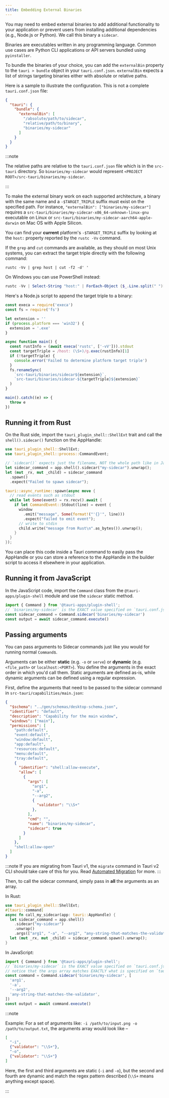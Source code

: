 ```yaml
---
title: Embedding External Binaries
---
```


You may need to embed external binaries to add additional functionality to your application or prevent users from installing additional dependencies (e.g., Node.js or Python). We call this binary a `sidecar`. 

Binaries are executables written in any programming language. Common use cases are Python CLI applications or API servers bundled using `pyinstaller`.

To bundle the binaries of your choice, you can add the `externalBin` property to the `tauri > bundle` object in your `tauri.conf.json`. `externalBin` expects a list of strings targeting binaries either with absolute or relative paths.

Here is a sample to illustrate the configuration. This is not a complete `tauri.conf.json` file:

```json
{
  "tauri": {
    "bundle": {
      "externalBin": [
        "/absolute/path/to/sidecar",
        "relative/path/to/binary",
        "binaries/my-sidecar"
      ]
    }
  }
}
```

:::note

The relative paths are relative to the `tauri.conf.json` file which is in the `src-tauri` directory. So `binaries/my-sidecar` would represent `<PROJECT ROOT>/src-tauri/binaries/my-sidecar`.

:::

To make the external binary work on each supported architecture, a binary with the same name and a `-$TARGET_TRIPLE` suffix must exist on the specified path. For instance, `"externalBin": ["binaries/my-sidecar"]` requires a `src-tauri/binaries/my-sidecar-x86_64-unknown-linux-gnu` executable on Linux or `src-tauri/binaries/my-sidecar-aarch64-apple-darwin` on Mac OS with Apple Silicon.

You can find your **current** platform's `-$TARGET_TRIPLE` suffix by looking at the `host:` property reported by the `rustc -Vv` command.

If the `grep` and `cut` commands are available, as they should on most Unix systems, you can extract the target triple directly with the following command:

```shell
rustc -Vv | grep host | cut -f2 -d' '
```

On Windows you can use PowerShell instead:

```powershell
rustc -Vv | Select-String "host:" | ForEach-Object {$_.Line.split(" ")[1]}
```

Here's a Node.js script to append the target triple to a binary:

```javascript
const execa = require('execa')
const fs = require('fs')

let extension = ''
if (process.platform === 'win32') {
  extension = '.exe'
}

async function main() {
  const rustInfo = (await execa('rustc', ['-vV'])).stdout
  const targetTriple = /host: (\S+)/g.exec(rustInfo)[1]
  if (!targetTriple) {
    console.error('Failed to determine platform target triple')
  }
  fs.renameSync(
    `src-tauri/binaries/sidecar${extension}`,
    `src-tauri/binaries/sidecar-${targetTriple}${extension}`
  )
}

main().catch((e) => {
  throw e
})
```

## Running it from Rust

On the Rust side, import the `tauri_plugin_shell::ShellExt` trait and call the `shell().sidecar()` function on the AppHandle:

```rust
use tauri_plugin_shell::ShellExt;
use tauri_plugin_shell::process::CommandEvent;

// `sidecar()` expects just the filename, NOT the whole path like in JavaScript
let sidecar_command = app.shell().sidecar("my-sidecar").unwrap();
let (mut _rx, mut _child) = sidecar_command
  .spawn()
  .expect("Failed to spawn sidecar");

tauri::async_runtime::spawn(async move {
  // read events such as stdout
  while let Some(event) = rx.recv().await {
    if let CommandEvent::Stdout(line) = event {
      window
        .emit("message", Some(format!("'{}'", line)))
        .expect("failed to emit event");
      // write to stdin
      child.write("message from Rust\n".as_bytes()).unwrap();
    }
  }
});
```

You can place this code inside a Tauri command to easily pass the AppHandle or you can store a reference to the AppHandle in the builder script to access it elsewhere in your application.

## Running it from JavaScript

In the JavaScript code, import the `Command` class from the `@tauri-apps/plugin-shell` module and use the `sidecar` static method.

```javascript
import { Command } from '@tauri-apps/plugin-shell';
// `binaries/my-sidecar` is the EXACT value specified on `tauri.conf.json > tauri > bundle > externalBin`
const sidecar_command = Command.sidecar('binaries/my-sidecar')
const output = await sidecar_command.execute()
```

## Passing arguments

You can pass arguments to Sidecar commands just like you would for running normal `Command`s.

Arguments can be either **static** (e.g. `-o` or `serve`) or **dynamic** (e.g. `<file_path>` or `localhost:<PORT>`). You define the arguments in the exact order in which you'd call them. Static arguments are defined as-is, while dynamic arguments can be defined using a regular expression.

First, define the arguments that need to be passed to the sidecar command in `src-tauri/capabilities/main.json`:

```json
{
  "$schema": "../gen/schemas/desktop-schema.json",
  "identifier": "default",
  "description": "Capability for the main window",
  "windows": ["main"],
  "permissions": [
    "path:default",
    "event:default",
    "window:default",
    "app:default",
    "resources:default",
    "menu:default",
    "tray:default",
    {
      "identifier": "shell:allow-execute",
      "allow": [
        {
          "args": [
            "arg1",
            "-a",
            "--arg2",
            {
              "validator": "\\S+"
            },
          ],
          "cmd": "",
          "name": "binaries/my-sidecar",
          "sidecar": true
        }
      ]
    },
    "shell:allow-open"
  ]
}
```

:::note
If you are migrating from Tauri v1, the `migrate` command in Tauri v2 CLI should take care of this for you. Read [Automated Migration](../upgrade-migrate/from-tauri-1#automated-migration) for more.
:::

Then, to call the sidecar command, simply pass in **all** the arguments as an array.

In Rust:

```rust
use tauri_plugin_shell::ShellExt;
#[tauri::command]
async fn call_my_sidecar(app: tauri::AppHandle) {
  let sidecar_command = app.shell()
    .sidecar("my-sidecar")
    .unwrap()
    .args(["arg1", "-a", "--arg2", "any-string-that-matches-the-validator"]);
  let (mut _rx, mut _child) = sidecar_command.spawn().unwrap();
}
```

In JavaScript:

```javascript
import { Command } from '@tauri-apps/plugin-shell';
// `binaries/my-sidecar` is the EXACT value specified on `tauri.conf.json > tauri > bundle > externalBin`
// notice that the args array matches EXACTLY what is specified on `tauri.conf.json`.
const command = Command.sidecar('binaries/my-sidecar', [
  'arg1',
  '-a',
  '--arg2',
  'any-string-that-matches-the-validator',
])
const output = await command.execute()
```


:::note

Example: For a set of arguments like: `-i /path/to/input.png -o /path/to/output.txt`, the arguments array would look like – 
```json
[
  "-i", 
  {"validator": "\\S+"}, 
  "-o", 
  {"validator": "\\S+"}
]
``` 

Here, the first and third arguments are static (`-i` and `-o`), but the second and fourth are dynamic and match the regex pattern described (`\\S+` means anything except space).

:::
